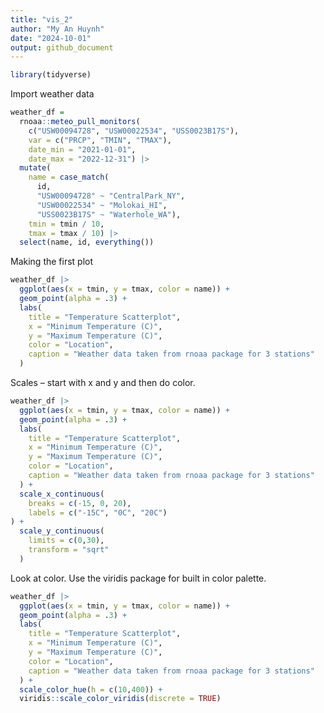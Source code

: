 ```yaml
---
title: "vis_2"
author: "My An Huynh"
date: "2024-10-01"
output: github_document
---
```


```r
library(tidyverse)

```
 
Import weather data 
 
```r
weather_df = 
  rnoaa::meteo_pull_monitors(
    c("USW00094728", "USW00022534", "USS0023B17S"),
    var = c("PRCP", "TMIN", "TMAX"), 
    date_min = "2021-01-01",
    date_max = "2022-12-31") |>
  mutate(
    name = case_match(
      id, 
      "USW00094728" ~ "CentralPark_NY", 
      "USW00022534" ~ "Molokai_HI",
      "USS0023B17S" ~ "Waterhole_WA"),
    tmin = tmin / 10,
    tmax = tmax / 10) |>
  select(name, id, everything())
```

Making the first plot

```r
weather_df |> 
  ggplot(aes(x = tmin, y = tmax, color = name)) +
  geom_point(alpha = .3) +
  labs(
    title = "Temperature Scatterplot",
    x = "Minimum Temperature (C)",
    y = "Maximum Temperature (C)",
    color = "Location",
    caption = "Weather data taken from rnoaa package for 3 stations"
  )

```

Scales -- start with x and y and then do color.

```r
weather_df |> 
  ggplot(aes(x = tmin, y = tmax, color = name)) +
  geom_point(alpha = .3) +
  labs(
    title = "Temperature Scatterplot",
    x = "Minimum Temperature (C)",
    y = "Maximum Temperature (C)",
    color = "Location",
    caption = "Weather data taken from rnoaa package for 3 stations"
  ) + 
  scale_x_continuous(
    breaks = c(-15, 0, 20),
    labels = c("-15C", "0C", "20C")
) +
  scale_y_continuous(
    limits = c(0,30), 
    transform = "sqrt"
  )

```

Look at color. Use the viridis package for built in color palette. 

```r
weather_df |> 
  ggplot(aes(x = tmin, y = tmax, color = name)) +
  geom_point(alpha = .3) +
  labs(
    title = "Temperature Scatterplot",
    x = "Minimum Temperature (C)",
    y = "Maximum Temperature (C)",
    color = "Location",
    caption = "Weather data taken from rnoaa package for 3 stations"
  ) + 
  scale_color_hue(h = c(10,400)) +
  viridis::scale_color_viridis(discrete = TRUE)
```

